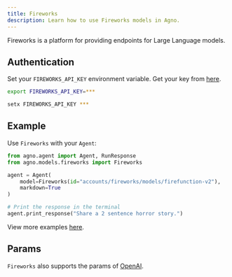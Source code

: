 ```yaml
---
title: Fireworks
description: Learn how to use Fireworks models in Agno.
---
```


Fireworks is a platform for providing endpoints for Large Language models.

## Authentication

Set your `FIREWORKS_API_KEY` environment variable. Get your key from [here](https://fireworks.ai/account/api-keys).

<CodeGroup>

```bash Mac
export FIREWORKS_API_KEY=***
```

```bash Windows
setx FIREWORKS_API_KEY ***
```

</CodeGroup>

## Example

Use `Fireworks` with your `Agent`:

<CodeGroup>

```python agent.py
from agno.agent import Agent, RunResponse
from agno.models.fireworks import Fireworks

agent = Agent(
    model=Fireworks(id="accounts/fireworks/models/firefunction-v2"),
    markdown=True
)

# Print the response in the terminal
agent.print_response("Share a 2 sentence horror story.")

```

</CodeGroup>

<Note> View more examples [here](../examples/models/fireworks). </Note>

## Params

<Snippet file="model-fireworks-params.mdx" />

`Fireworks` also supports the params of [OpenAI](/reference/models/openai).
